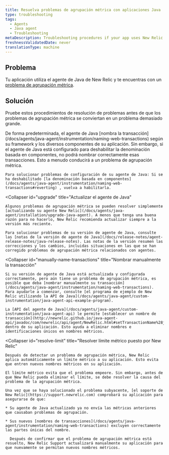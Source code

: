 ```yaml
---
title: Resuelva problemas de agrupación métrica con aplicaciones Java
type: troubleshooting
tags:
  - Agents
  - Java agent
  - Troubleshooting
metaDescription: Troubleshooting procedures if your app uses New Relic's Java agent and metric grouping issues have occurred.
freshnessValidatedDate: never
translationType: machine
---
```


## Problema

Tu aplicación utiliza el agente de Java de New Relic y te encuentras con un [problema de agrupación métrica](/docs/agents/manage-apm-agents/troubleshooting/metric-grouping-issues).

## Solución

Pruebe estos procedimientos de resolución de problemas antes de que los problemas de agrupación métrica se conviertan en un problema demasiado grande.

<CollapserGroup>
  <Collapser
    id="reconfigure-java"
    title="Asegúrese de que la denominación basada en componentes esté habilitada"
  >
    De forma predeterminada, el agente de Java [nombra la transacción](/docs/agents/java-agent/instrumentation/naming-web-transactions) según su framework y los diversos componentes de su aplicación. Sin embargo, si el agente de Java está configurado para deshabilitar la denominación basada en componentes, no podrá nombrar correctamente esas transacciones. Esto a menudo conducirá a un problema de agrupación métrica.

    Para solucionar problemas de configuración de su agente de Java: Si se ha deshabilitado [la denominación basada en componentes](/docs/agents/java-agent/instrumentation/naming-web-transactions#reverting) , vuelva a habilitarla.
  </Collapser>

  <Collapser
    id="upgrade"
    title="Actualizar el agente de Java"
  >
    Algunos problemas de agrupación métrica se pueden resolver simplemente [actualizando su agente New Relic](/docs/agents/java-agent/installation/upgrade-java-agent). A menos que tenga una buena razón para no hacerlo, New Relic recomienda actualizar siempre a la versión más reciente.

    Para solucionar problemas de su versión de agente de Java, consulte las [notas de la versión de agente de Java](/docs/release-notes/agent-release-notes/java-release-notes). Las notas de la versión resumen las correcciones y los cambios, incluidas situaciones en las que se han corregido problemas de agrupación métrica relacionados con agentes.
  </Collapser>

  <Collapser
    id="manually-name-transactions"
    title="Nombrar manualmente la transacción"
  >
    Si su versión de agente de Java está actualizada y configurada correctamente, pero aún tiene un problema de agrupación métrica, es posible que deba [nombrar manualmente su transacción](/docs/agents/java-agent/instrumentation/naming-web-transactions). Para ayudarle a comenzar, consulte [el programa de ejemplo de New Relic utilizando la API de Java](/docs/agents/java-agent/custom-instrumentation/java-agent-api-example-program).

    La [API del agente de Java](/docs/agents/java-agent/custom-instrumentation/java-agent-api) le permite [establecer un nombre de transacción](http://newrelic.github.io/java-agent-api/javadoc/com/newrelic/api/agent/NewRelic.html#setTransactionName%28java.lang.String,%20java.lang.String%29) dentro de su aplicación. Esto ayuda a eliminar nombres e identificaciones únicos en nombres métricos.
  </Collapser>

  <Collapser
    id="resolve-limit"
    title="Resolver límite métrico puesto por New Relic"
  >
    Después de detectar un problema de agrupación métrica, New Relic aplica automáticamente un límite métrico a su aplicación. Esto evita que entren nuevos nombres métricos en su aplicación.

    El límite métrico evita que el problema empeore. Sin embargo, antes de que New Relic pueda eliminar el límite, se debe resolver la causa del problema de la agrupación métrica.

    Una vez que se haya solucionado el problema subyacente, [el soporte de New Relic](https://support.newrelic.com) comprobará su aplicación para asegurarse de que:

    * Su agente de Java actualizado ya no envía las métricas anteriores que causaban problemas de agrupación.

    * Sus nuevos [nombres de transacciones](/docs/agents/java-agent/instrumentation/naming-web-transactions) excluyen correctamente las partes únicas del nombre.

      Después de confirmar que el problema de agrupación métrica está resuelto, New Relic Support actualizará manualmente su aplicación para que nuevamente se permitan nuevos nombres métricos.
  </Collapser>
</CollapserGroup>
